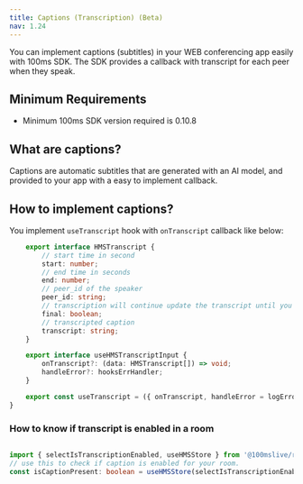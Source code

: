```yaml
---
title: Captions (Transcription) (Beta)
nav: 1.24
---
```


You can implement captions (subtitles) in your WEB conferencing app easily with 100ms SDK. The SDK provides a callback with transcript for each peer when they speak.

## Minimum Requirements

-   Minimum 100ms SDK version required is 0.10.8

## What are captions?

Captions are automatic subtitles that are generated with an AI model, and provided to your app with a easy to implement callback.

## How to implement captions?

You implement `useTranscript` hook with `onTranscript` callback like below:

```ts
    export interface HMSTranscript {
        // start time in second
        start: number;
        // end time in seconds
        end: number;
        // peer_id of the speaker
        peer_id: string;
        // transcription will continue update the transcript until you receive final keyword
        final: boolean;
        // transcripted caption
        transcript: string;
    }

    export interface useHMSTranscriptInput {
        onTranscript?: (data: HMSTranscript[]) => void;
        handleError?: hooksErrHandler;
    }

    export const useTranscript = ({ onTranscript, handleError = logErrorHandler }: useHMSTranscriptInput);
}
```

### How to know if transcript is enabled in a room

```ts

import { selectIsTranscriptionEnabled, useHMSStore } from '@100mslive/react-sdk';
// use this to check if caption is enabled for your room.
const isCaptionPresent: boolean = useHMSStore(selectIsTranscriptionEnabled);

```